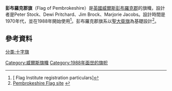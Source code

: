{{Infobox flag
| Name = Pembrokeshire
| Article = 
| Type = County Flag
| Image = Flag of Pembrokeshire.svg
| Nickname = 
| Morenicks = 
| Use = 
| Symbol = 
| Proportion = 3:5
| Adoption = 1988
| Design = 
| Designer = Peter Stock
}}
'''彭布羅克郡旗'''（Flag of Pembrokeshire）是[[英國|英國]][[威爾斯|威爾斯]][[彭布羅克郡|彭布羅克郡]]的旗幟，設計者是Peter Stock、Dewi Pritchard、Jim Brock、Marjorie Jacobs。設計時間是1970年代，並在1988年開始使用<ref>[{{Flag Institute|Pembrokeshire}} Flag Institute registration particulars]</ref>。彭布羅克郡旗系以[[聖大衛旗|聖大衛旗]]為基礎設計<ref>[http://www.pembrokeshire-flag.co.uk/ Pembrokeshire Flag site] {{webarchive|url=https://web.archive.org/web/20090409131127/http://www.pembrokeshire-flag.co.uk/ |date=2009-04-09 }}</ref>。

==參考資料==
{{Reflist}}

[[Category:威爾斯旗幟|Category:威爾斯旗幟]]
[[Category:1988年面世的旗帜|Category:1988年面世的旗帜]]
[[分类:十字旗|分类:十字旗]]